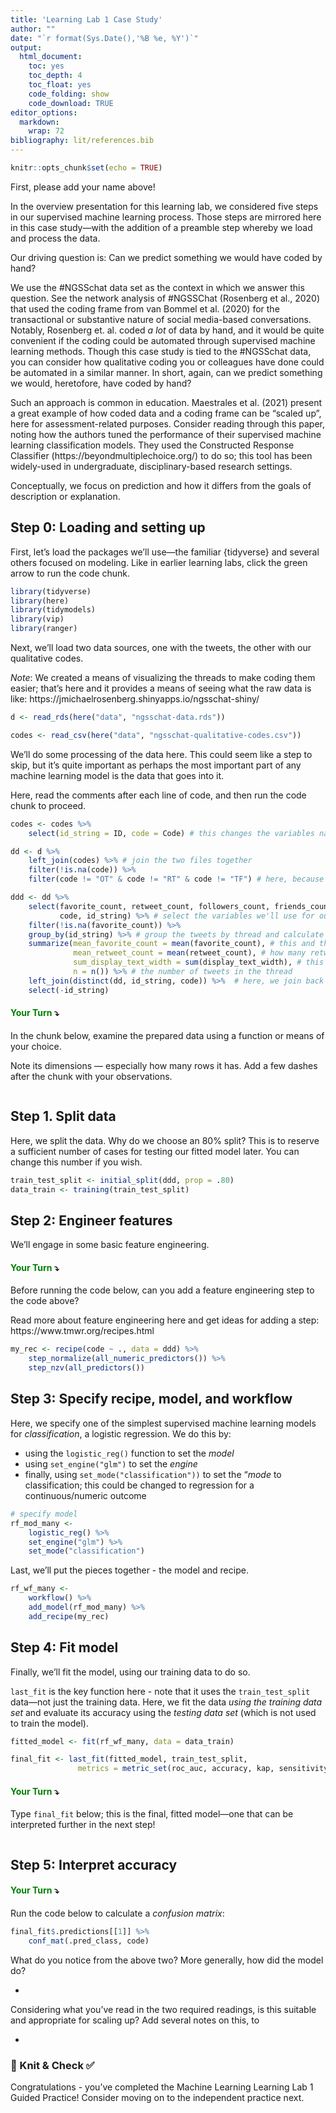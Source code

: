 ```yaml
---
title: 'Learning Lab 1 Case Study'
author: ""
date: "`r format(Sys.Date(),'%B %e, %Y')`"
output:
  html_document:
    toc: yes
    toc_depth: 4
    toc_float: yes
    code_folding: show
    code_download: TRUE
editor_options:
  markdown:
    wrap: 72
bibliography: lit/references.bib
---
```


```r
knitr::opts_chunk$set(echo = TRUE)
```

First, please add your name above!

In the overview presentation for this learning lab, we considered five steps in our supervised machine learning process. Those steps are mirrored here in this case study---with the addition of a preamble step whereby we load and process the data. 

Our driving question is: Can we predict something we would have coded by hand?

We use the #NGSSchat data set as the context in which we answer this question. See the network analysis of #NGSSChat (Rosenberg et al., 2020) that used the coding frame from van Bommel et al. (2020) for the transactional or substantive nature of social media-based conversations. Notably, Rosenberg et. al. coded _a lot_ of data by hand, and it would be quite convenient if the coding could be automated through supervised machine learning methods. Though this case study is tied to the #NGSSchat data, you can consider how qualitative coding you or colleagues have done could be automated in a similar manner. In short, again, can we predict something we would, heretofore, have coded by hand?

Such an approach is common in education. Maestrales et al. (2021) present a great example of how coded data and a coding frame can be "scaled up", here for assessment-related purposes. Consider reading through this paper, noting how the authors tuned the performance of their supervised machine learning classification models. They used the Constructed Response Classifier (https://beyondmultiplechoice.org/) to do so; this tool has been widely-used in undergraduate, disciplinary-based research settings.

Conceptually, we focus on prediction and how it differs from the goals of description or explanation.

## Step 0: Loading and setting up

First, let's load the packages we'll use---the familiar {tidyverse} and several others focused on modeling. Like in earlier learning labs, click the green arrow to run the code chunk.

```r
library(tidyverse)
library(here)
library(tidymodels)
library(vip)
library(ranger)
```

Next, we'll load two data sources, one with the tweets, the other with our qualitative codes. 

*Note*: We created a means of visualizing the threads to make coding them easier; that's here and it provides a means of seeing what the raw data is like: https://jmichaelrosenberg.shinyapps.io/ngsschat-shiny/

```r
d <- read_rds(here("data", "ngsschat-data.rds"))

codes <- read_csv(here("data", "ngsschat-qualitative-codes.csv"))
```

We'll do some processing of the data here. This could seem like a step to skip, but it's quite important as perhaps the most important part of any machine learning model is the data that goes into it. 

Here, read the comments after each line of code, and then run the code chunk to proceed. 

```r
codes <- codes %>% 
    select(id_string = ID, code = Code) # this changes the variables names in the codes data frame to be the esame as in the tweets

dd <- d %>% 
    left_join(codes) %>% # join the two files together
    filter(!is.na(code)) %>% 
    filter(code != "OT" & code != "RT" & code != "TF") # here, because TF (transformational) codes are so rare, we exclude them, as well as OT (off-topic) and RT (retweet) tweets and those missing a code

ddd <- dd %>% 
    select(favorite_count, retweet_count, followers_count, friends_count, statuses_count, display_text_width, 
           code, id_string) %>% # select the variables we'll use for our supervised machine learning model
    filter(!is.na(favorite_count)) %>% 
    group_by(id_string) %>% # group the tweets by thread and calculate summary variables
    summarize(mean_favorite_count = mean(favorite_count), # this and the next are means; this could, though, be a sum; it represents the average number of favorites each tweet in the thread received
              mean_retweet_count = mean(retweet_count), # how many retweets each tweet received
              sum_display_text_width = sum(display_text_width), # this is a variable for the length of the tweet; sum seems more sensible than mean
              n = n()) %>% # the number of tweets in the thread
    left_join(distinct(dd, id_string, code)) %>%  # here, we join back the codes, as we lost them in the summary step
    select(-id_string)
```

#### [Your Turn]{style="color: green;"} ⤵ {style="font-style: normal; font-variant-caps: normal; letter-spacing: normal; orphans: auto; text-align: start; text-indent: 0px; text-transform: none; white-space: normal; widows: auto; word-spacing: 0px; -webkit-tap-highlight-color: rgba(26, 26, 26, 0.3); -webkit-text-size-adjust: auto; -webkit-text-stroke-width: 0px; text-decoration: none; caret-color: rgb(0, 0, 0); color: rgb(0, 0, 0);"}

In the chunk below, examine the prepared data using a function or means of your choice. 

Note its dimensions --- especially how many rows it has. Add a few dashes after the chunk with your observations.

```r

```

## Step 1. Split data

Here, we split the data. Why do we choose an 80% split? This is to reserve a sufficient number of cases for testing our fitted model later. You can change this number if you wish.

```r
train_test_split <- initial_split(ddd, prop = .80)
data_train <- training(train_test_split)
```

## Step 2: Engineer features

We'll engage in some basic feature engineering. 

#### [Your Turn]{style="color: green;"} ⤵ {style="font-style: normal; font-variant-caps: normal; letter-spacing: normal; orphans: auto; text-align: start; text-indent: 0px; text-transform: none; white-space: normal; widows: auto; word-spacing: 0px; -webkit-tap-highlight-color: rgba(26, 26, 26, 0.3); -webkit-text-size-adjust: auto; -webkit-text-stroke-width: 0px; text-decoration: none; caret-color: rgb(0, 0, 0); color: rgb(0, 0, 0);"}

Before running the code below, can you add a feature engineering step to the code above?

Read more about feature engineering here and get ideas for adding a step: https://www.tmwr.org/recipes.html

```r
my_rec <- recipe(code ~ ., data = ddd) %>% 
    step_normalize(all_numeric_predictors()) %>%
    step_nzv(all_predictors())
```

## Step 3: Specify recipe, model, and workflow

Here, we specify one of the simplest supervised machine learning models for _classification_, a logistic regression. We do this by:

- using the `logistic_reg()` function to set the *model*
- using `set_engine("glm")` to set the *engine*
- finally, using `set_mode("classification"))` to set the "*mode* to classification; this could be changed to regression for a continuous/numeric outcome

```r
# specify model
rf_mod_many <-
    logistic_reg() %>% 
    set_engine("glm") %>%
    set_mode("classification")
```

Last, we'll put the pieces together - the model and recipe.

```r
rf_wf_many <-
    workflow() %>%
    add_model(rf_mod_many) %>% 
    add_recipe(my_rec)
```

## Step 4: Fit model

Finally, we'll fit the model, using our training data to do so. 

`last_fit` is the key function here - note that it uses the `train_test_split` data---not just the training data. Here, we fit the data _using the training data set_ and evaluate its accuracy using the _testing data set_ (which is not used to train the model).

```r
fitted_model <- fit(rf_wf_many, data = data_train)

final_fit <- last_fit(fitted_model, train_test_split,
               metrics = metric_set(roc_auc, accuracy, kap, sensitivity, specificity, precision))
```

#### [Your Turn]{style="color: green;"} ⤵ {style="font-style: normal; font-variant-caps: normal; letter-spacing: normal; orphans: auto; text-align: start; text-indent: 0px; text-transform: none; white-space: normal; widows: auto; word-spacing: 0px; -webkit-tap-highlight-color: rgba(26, 26, 26, 0.3); -webkit-text-size-adjust: auto; -webkit-text-stroke-width: 0px; text-decoration: none; caret-color: rgb(0, 0, 0); color: rgb(0, 0, 0);"}

Type `final_fit` below; this is the final, fitted model---one that can be interpreted further in the next step!

```r

```

## Step 5: Interpret accuracy

#### [Your Turn]{style="color: green;"} ⤵ {style="font-style: normal; font-variant-caps: normal; letter-spacing: normal; orphans: auto; text-align: start; text-indent: 0px; text-transform: none; white-space: normal; widows: auto; word-spacing: 0px; -webkit-tap-highlight-color: rgba(26, 26, 26, 0.3); -webkit-text-size-adjust: auto; -webkit-text-stroke-width: 0px; text-decoration: none; caret-color: rgb(0, 0, 0); color: rgb(0, 0, 0);"}

Run the code below to calculate a _confusion matrix_:

```r
final_fit$.predictions[[1]] %>% 
    conf_mat(.pred_class, code)
```

What do you notice from the above two? More generally, how did the model do? 

- 

Considering what you've read in the two required readings, is this suitable and appropriate for scaling up? Add several notes on this, to

-

### 🧶 Knit & Check ✅

Congratulations - you've completed the Machine Learning Learning Lab 1 Guided Practice! Consider moving on to the independent practice next.
